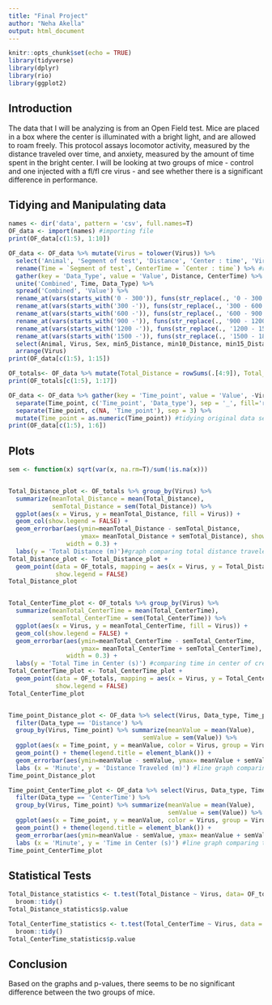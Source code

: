 ```yaml
---
title: "Final Project"
author: "Neha Akella"
output: html_document
---
```


```r
knitr::opts_chunk$set(echo = TRUE)
library(tidyverse)
library(dplyr)
library(rio)
library(ggplot2)
```

## Introduction

The data that I will be analyzing is from an Open Field test. Mice are placed in a box where the center is illuminated with a bright light, and are allowed to roam freely. This protocol assays locomotor activity, measured by the distance traveled over time, and anxiety, measured by the amount of time spent in the bright center. I will be looking at two groups of mice - control and one injected with a fl/fl cre virus - and see whether there is a significant difference in performance.  

## Tidying and Manipulating data

```r
names <- dir('data', pattern = 'csv', full.names=T)
OF_data <- import(names) #importing file
print(OF_data[c(1:5), 1:10])

OF_data <- OF_data %>% mutate(Virus = tolower(Virus)) %>%
  select('Animal', 'Segment of test', 'Distance', 'Center : time', 'Virus', 'Sex') %>% #selecting necessary columns
  rename(Time = `Segment of test`, CenterTime = `Center : time`) %>% #renaming to make easier
  gather(key = 'Data_Type', value = 'Value', Distance, CenterTime) %>%
  unite('Combined', Time, Data_Type) %>%
  spread('Combined', 'Value') %>%
  rename_at(vars(starts_with('0 - 300')), funs(str_replace(., '0 - 300 secs.', 'min5'))) %>%
  rename_at(vars(starts_with('300 -')), funs(str_replace(., '300 - 600 secs.', 'min10'))) %>%
  rename_at(vars(starts_with('600 -')), funs(str_replace(., '600 - 900 secs.', 'min15'))) %>%
  rename_at(vars(starts_with('900 -')), funs(str_replace(., '900 - 1200 secs.', 'min20'))) %>%
  rename_at(vars(starts_with('1200 -')), funs(str_replace(., '1200 - 1500 secs.', 'min25'))) %>%
  rename_at(vars(starts_with('1500 -')), funs(str_replace(., '1500 - 1800 secs.', 'min30'))) %>% #creating different time columns for distance and time in center, renaming to make easier
  select(Animal, Virus, Sex, min5_Distance, min10_Distance, min15_Distance, min20_Distance, min25_Distance, min30_Distance, min5_CenterTime, min10_CenterTime, min15_CenterTime, min20_CenterTime, min25_CenterTime, min30_CenterTime) %>% #reordering data
  arrange(Virus)
print(OF_data[c(1:5), 1:15])

OF_totals<- OF_data %>% mutate(Total_Distance = rowSums(.[4:9]), Total_CenterTime = rowSums(.[10:15])) #new data set totaling the sum of the distance traveled and time in center for each animal
print(OF_totals[c(1:5), 1:17])

OF_data <- OF_data %>% gather(key = 'Time_point', value = 'Value', -Virus, -Sex, -Animal) %>%
  separate(Time_point, c('Time_point', 'Data_type'), sep = '_', fill='right') %>%
  separate(Time_point, c(NA, 'Time_point'), sep = 3) %>%
  mutate(Time_point = as.numeric(Time_point)) #tidying original data set further for line graphs
print(OF_data[c(1:5), 1:6])
```

## Plots

```r
sem <- function(x) sqrt(var(x, na.rm=T)/sum(!is.na(x)))


Total_Distance_plot <- OF_totals %>% group_by(Virus) %>% 
  summarize(meanTotal_Distance = mean(Total_Distance),
            semTotal_Distance = sem(Total_Distance)) %>%
  ggplot(aes(x = Virus, y = meanTotal_Distance, fill = Virus)) + 
  geom_col(show.legend = FALSE) +
  geom_errorbar(aes(ymin=meanTotal_Distance - semTotal_Distance, 
                    ymax= meanTotal_Distance + semTotal_Distance), show.legend = FALSE,
                width = 0.3) +
  labs(y = 'Total Distance (m)')#graph comparing total distance traveled of cre and ctrl
Total_Distance_plot <- Total_Distance_plot + 
  geom_point(data = OF_totals, mapping = aes(x = Virus, y = Total_Distance, group = Virus),
             show.legend = FALSE)
Total_Distance_plot


Total_CenterTime_plot <- OF_totals %>% group_by(Virus) %>% 
  summarize(meanTotal_CenterTime = mean(Total_CenterTime),
            semTotal_CenterTime = sem(Total_CenterTime)) %>%
  ggplot(aes(x = Virus, y = meanTotal_CenterTime, fill = Virus)) + 
  geom_col(show.legend = FALSE) + 
  geom_errorbar(aes(ymin=meanTotal_CenterTime - semTotal_CenterTime, 
                    ymax= meanTotal_CenterTime + semTotal_CenterTime), show.legend = FALSE,
                width = 0.3) +
  labs(y = 'Total Time in Center (s)') #comparing time in center of cre and ctrl
Total_CenterTime_plot <- Total_CenterTime_plot + 
  geom_point(data = OF_totals, mapping = aes(x = Virus, y = Total_CenterTime, group = Virus),
             show.legend = FALSE)
Total_CenterTime_plot


Time_point_Distance_plot <- OF_data %>% select(Virus, Data_type, Time_point, Value) %>% 
  filter(Data_type == 'Distance') %>%
  group_by(Virus, Time_point) %>% summarize(meanValue = mean(Value), 
                                     semValue = sem(Value)) %>%
  ggplot(aes(x = Time_point, y = meanValue, color = Virus, group = Virus)) + geom_line() + 
  geom_point() + theme(legend.title = element_blank()) +
  geom_errorbar(aes(ymin=meanValue - semValue, ymax= meanValue + semValue), width = 0.4) + 
  labs (x = 'Minute', y = 'Distance Traveled (m)') #line graph comparing distance traveled of cre and ctrl
Time_point_Distance_plot

Time_point_CenterTime_plot <- OF_data %>% select(Virus, Data_type, Time_point, Value) %>% 
  filter(Data_type == 'CenterTime') %>%
  group_by(Virus, Time_point) %>% summarize(meanValue = mean(Value), 
                                            semValue = sem(Value)) %>%
  ggplot(aes(x = Time_point, y = meanValue, color = Virus, group = Virus)) + geom_line() + 
  geom_point() + theme(legend.title = element_blank()) +
  geom_errorbar(aes(ymin=meanValue - semValue, ymax= meanValue + semValue), width = 0.4) + 
  labs (x = 'Minute', y = 'Time in Center (s)') #line graph comparing time in spent in center of cre and ctrl
Time_point_CenterTime_plot
```

## Statistical Tests

```r
Total_Distance_statistics <- t.test(Total_Distance ~ Virus, data= OF_totals) %>%
  broom::tidy()
Total_Distance_statistics$p.value

Total_CenterTime_statistics <- t.test(Total_CenterTime ~ Virus, data = OF_totals) %>%
  broom::tidy()
Total_CenterTime_statistics$p.value
```

## Conclusion

Based on the graphs and p-values, there seems to be no significant difference between the two groups of mice. 
